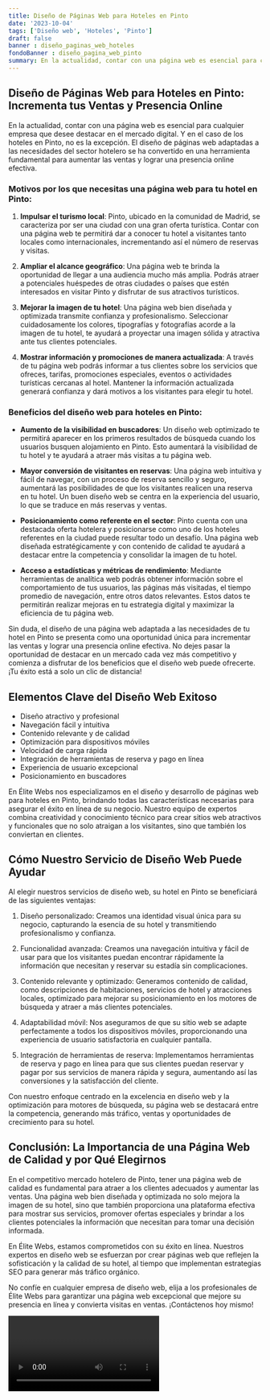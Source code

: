 ```yaml
---
title: Diseño de Páginas Web para Hoteles en Pinto
date: '2023-10-04'
tags: ['Diseño web', 'Hoteles', 'Pinto']
draft: false
banner : diseño_paginas_web_hoteles
fondoBanner : diseño_pagina_web_pinto
summary: En la actualidad, contar con una página web es esencial para cualquier empresa que desee destacar en el mercado digital. Y en el caso de los hoteles en Pinto, no es la excepción. El diseño de páginas web adaptadas a las necesidades del sector hotelero se ha convertido en una herramienta fundamental para aumentar las ventas y lograr una presencia online efectiva.
---
```


## Diseño de Páginas Web para Hoteles en Pinto: Incrementa tus Ventas y Presencia Online

En la actualidad, contar con una página web es esencial para cualquier empresa que desee destacar en el mercado digital. Y en el caso de los hoteles en Pinto, no es la excepción. El diseño de páginas web adaptadas a las necesidades del sector hotelero se ha convertido en una herramienta fundamental para aumentar las ventas y lograr una presencia online efectiva.

### Motivos por los que necesitas una página web para tu hotel en Pinto:

1. **Impulsar el turismo local**: Pinto, ubicado en la comunidad de Madrid, se caracteriza por ser una ciudad con una gran oferta turística. Contar con una página web te permitirá dar a conocer tu hotel a visitantes tanto locales como internacionales, incrementando así el número de reservas y visitas.

2. **Ampliar el alcance geográfico**: Una página web te brinda la oportunidad de llegar a una audiencia mucho más amplia. Podrás atraer a potenciales huéspedes de otras ciudades o países que estén interesados en visitar Pinto y disfrutar de sus atractivos turísticos.

3. **Mejorar la imagen de tu hotel**: Una página web bien diseñada y optimizada transmite confianza y profesionalismo. Seleccionar cuidadosamente los colores, tipografías y fotografías acorde a la imagen de tu hotel, te ayudará a proyectar una imagen sólida y atractiva ante tus clientes potenciales.

4. **Mostrar información y promociones de manera actualizada**: A través de tu página web podrás informar a tus clientes sobre los servicios que ofreces, tarifas, promociones especiales, eventos o actividades turísticas cercanas al hotel. Mantener la información actualizada generará confianza y dará motivos a los visitantes para elegir tu hotel.

### Beneficios del diseño web para hoteles en Pinto:

- **Aumento de la visibilidad en buscadores**: Un diseño web optimizado te permitirá aparecer en los primeros resultados de búsqueda cuando los usuarios busquen alojamiento en Pinto. Esto aumentará la visibilidad de tu hotel y te ayudará a atraer más visitas a tu página web.

- **Mayor conversión de visitantes en reservas**: Una página web intuitiva y fácil de navegar, con un proceso de reserva sencillo y seguro, aumentará las posibilidades de que los visitantes realicen una reserva en tu hotel. Un buen diseño web se centra en la experiencia del usuario, lo que se traduce en más reservas y ventas.

- **Posicionamiento como referente en el sector**: Pinto cuenta con una destacada oferta hotelera y posicionarse como uno de los hoteles referentes en la ciudad puede resultar todo un desafío. Una página web diseñada estratégicamente y con contenido de calidad te ayudará a destacar entre la competencia y consolidar la imagen de tu hotel.

- **Acceso a estadísticas y métricas de rendimiento**: Mediante herramientas de analítica web podrás obtener información sobre el comportamiento de tus usuarios, las páginas más visitadas, el tiempo promedio de navegación, entre otros datos relevantes. Estos datos te permitirán realizar mejoras en tu estrategia digital y maximizar la eficiencia de tu página web.

Sin duda, el diseño de una página web adaptada a las necesidades de tu hotel en Pinto se presenta como una oportunidad única para incrementar las ventas y lograr una presencia online efectiva. No dejes pasar la oportunidad de destacar en un mercado cada vez más competitivo y comienza a disfrutar de los beneficios que el diseño web puede ofrecerte. ¡Tu éxito está a solo un clic de distancia!

<GifSeo />

<Cta />

## Elementos Clave del Diseño Web Exitoso

- Diseño atractivo y profesional
- Navegación fácil y intuitiva
- Contenido relevante y de calidad
- Optimización para dispositivos móviles
- Velocidad de carga rápida
- Integración de herramientas de reserva y pago en línea
- Experiencia de usuario excepcional
- Posicionamiento en buscadores

En Élite Webs nos especializamos en el diseño y desarrollo de páginas web para hoteles en Pinto, brindando todas las características necesarias para asegurar el éxito en línea de su negocio. Nuestro equipo de expertos combina creatividad y conocimiento técnico para crear sitios web atractivos y funcionales que no solo atraigan a los visitantes, sino que también los conviertan en clientes.

## Cómo Nuestro Servicio de Diseño Web Puede Ayudar

Al elegir nuestros servicios de diseño web, su hotel en Pinto se beneficiará de las siguientes ventajas:

1. Diseño personalizado: Creamos una identidad visual única para su negocio, capturando la esencia de su hotel y transmitiendo profesionalismo y confianza.

2. Funcionalidad avanzada: Creamos una navegación intuitiva y fácil de usar para que los visitantes puedan encontrar rápidamente la información que necesitan y reservar su estadía sin complicaciones.

3. Contenido relevante y optimizado: Generamos contenido de calidad, como descripciones de habitaciones, servicios de hotel y atracciones locales, optimizado para mejorar su posicionamiento en los motores de búsqueda y atraer a más clientes potenciales.

4. Adaptabilidad móvil: Nos aseguramos de que su sitio web se adapte perfectamente a todos los dispositivos móviles, proporcionando una experiencia de usuario satisfactoria en cualquier pantalla.

5. Integración de herramientas de reserva: Implementamos herramientas de reserva y pago en línea para que sus clientes puedan reservar y pagar por sus servicios de manera rápida y segura, aumentando así las conversiones y la satisfacción del cliente.

Con nuestro enfoque centrado en la excelencia en diseño web y la optimización para motores de búsqueda, su página web se destacará entre la competencia, generando más tráfico, ventas y oportunidades de crecimiento para su hotel.

## Conclusión: La Importancia de una Página Web de Calidad y por Qué Elegirnos

En el competitivo mercado hotelero de Pinto, tener una página web de calidad es fundamental para atraer a los clientes adecuados y aumentar las ventas. Una página web bien diseñada y optimizada no solo mejora la imagen de su hotel, sino que también proporciona una plataforma efectiva para mostrar sus servicios, promover ofertas especiales y brindar a los clientes potenciales la información que necesitan para tomar una decisión informada.

En Élite Webs, estamos comprometidos con su éxito en línea. Nuestros expertos en diseño web se esfuerzan por crear páginas web que reflejen la sofisticación y la calidad de su hotel, al tiempo que implementan estrategias SEO para generar más tráfico orgánico.

No confíe en cualquier empresa de diseño web, elija a los profesionales de Élite Webs para garantizar una página web excepcional que mejore su presencia en línea y convierta visitas en ventas. ¡Contáctenos hoy mismo!

<Video />

<CtaBot job='Hoteles' city='Pinto'/>

<Gmaps query='Pinto+españa+maps' />